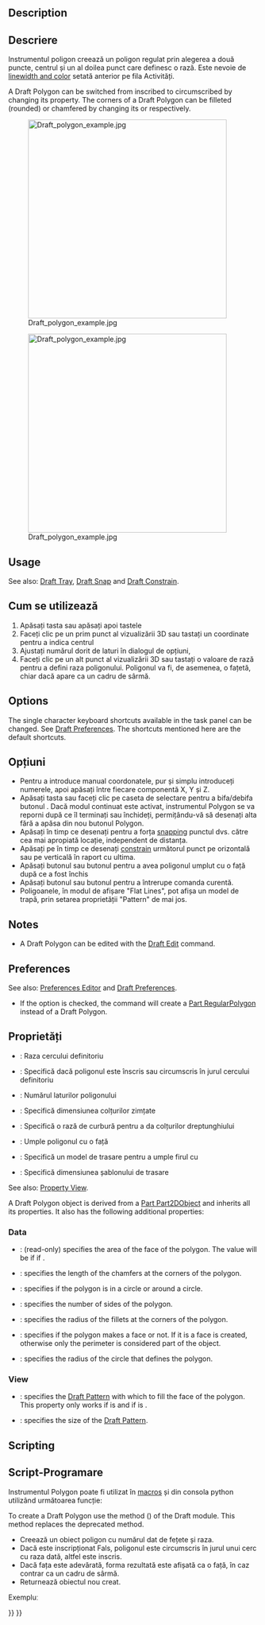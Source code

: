 <languages/>

{{Docnav
|[[Draft_Rectangle|Rectangle]]
|[[Draft_BSpline|BSpline]]
|[[Draft_Workbench|Draft]]
|IconL=Draft_Rectangle.svg
|IconR=Draft_BSpline.svg
|IconC=Workbench_Draft.svg
}}

<div class="mw-translate-fuzzy">
{{GuiCommand/ro
|Name=Draft Polygon
|Name/ro=Draft Polygon
|MenuLocation=Draft → Polygon
|Workbenches=[[Draft_Workbench/ro|Draft]], [[Arch_Workbench/ro|Arch]]
|Shortcut={{KEY|P}} {{KEY|G}}
|Version=0.7
}}
</div>

==Description== 

<div class="mw-translate-fuzzy">
== Descriere ==
Instrumentul poligon creează un poligon regulat prin alegerea a două puncte, centrul și un al doilea punct care definesc o rază. Este nevoie de  [[Draft Linestyle/ro|linewidth and color]]  setată anterior pe fila Activități.
</div>

A Draft Polygon can be switched from inscribed to circumscribed by changing its {{PropertyData|Draw Mode}} property. The corners of a Draft Polygon can be filleted (rounded) or chamfered by changing its {{PropertyData|Fillet Radius}} or {{PropertyData|Chamfer Size}} respectively.

[[Image:Draft_polygon_example.jpg|400px]]
<div class="mw-translate-fuzzy">
[[Image:Draft_polygon_example.jpg|400px]]
</div>

==Usage== 

See also: [[Draft_Tray|Draft Tray]], [[Draft_Snap|Draft Snap]] and [[Draft_Constrain|Draft Constrain]].

<div class="mw-translate-fuzzy">
== Cum se utilizează ==
# Apăsați tasta {{KEY|[[Image: Draft_Polygon.svg | 16px]] [[Draft Polygon/ro|Proiect Polygon]]}} sau apăsați {{KEY|P}} apoi tastele {{KEY|G}} 
# Faceți clic pe un prim punct al vizualizării 3D sau tastați un coordinate pentru a indica centrul
# Ajustați numărul dorit de laturi în dialogul de opțiuni,
# Faceți clic pe un alt punct al vizualizării 3D sau tastați o valoare de rază pentru a defini raza poligonului. Poligonul va fi, de asemenea, o fațetă, chiar dacă apare ca un cadru de sârmă.
</div>

==Options==

The single character keyboard shortcuts available in the task panel can be changed. See [[Draft_Preferences|Draft Preferences]]. The shortcuts mentioned here are the default shortcuts.

<div class="mw-translate-fuzzy">
== Opțiuni ==
* Pentru a introduce manual coordonatele, pur și simplu introduceți numerele, apoi apăsați {{KEY|ENTER}} între fiecare componentă X, Y și Z.
* Apăsați tasta {{KEY|T}} sau faceți clic pe caseta de selectare pentru a bifa/debifa butonul {{KEY|'''Continue'''}}. Dacă modul continuat este activat, instrumentul Polygon se va reporni după ce îl terminați sau închideți, permițându-vă să desenați alta fără a apăsa din nou butonul Polygon.
* Apăsați {{KEY|CTRL}} în timp ce desenați pentru a forța [[Draft_Snap/ro|snapping]] punctul dvs. către cea mai apropiată locație, independent de distanța.
* Apăsați pe {{KEY|SHIFT}} în timp ce desenați [[Draft_Constrain/ro|constrain]] următorul punct pe orizontală sau pe verticală în raport cu ultima.
* Apăsați butonul {{KEY|I}} sau butonul {{KEY|'' 'Completat' '}} pentru a avea poligonul umplut cu o față după ce a fost închis
* Apăsați butonul {{KEY|ESC}} sau butonul {{KEY|'' 'Anulare' ''}} pentru a întrerupe comanda curentă.
* Poligoanele, în modul de afișare "Flat Lines", pot afișa un model de trapă, prin setarea proprietății "Pattern" de mai jos.
</div>

==Notes==

* A Draft Polygon can be edited with the [[Draft_Edit|Draft Edit]] command.

==Preferences==

See also: [[Preferences_Editor|Preferences Editor]] and [[Draft_Preferences|Draft Preferences]].

* If the {{MenuCommand|Edit → Preferences → Draft → General → Create Part primitives if possible}} option is checked, the command will create a [[Part_RegularPolygon|Part RegularPolygon]] instead of a Draft Polygon.

<span id="Properties"></span>
<div class="mw-translate-fuzzy">
== Proprietăți ==
* {{PropertyData/ro|Radius}}: Raza cercului definitoriu
* {{PropertyData/ro|Draw Mode}}: Specifică dacă poligonul este înscris sau circumscris în jurul cercului definitoriu
* {{PropertyData/ro|Faces Number}}: Numărul laturilor poligonului
* {{PropertyData/ro|Chamfer Size}}: Specifică dimensiunea colțurilor zimțate
* {{PropertyData/ro|Fillet Radius}}: Specifică o rază de curbură pentru a da colțurilor dreptunghiului
* {{PropertyData/ro|Make Face}}: Umple poligonul cu o față
* {{PropertyView/ro|Pattern}}: Specifică un model de trasare pentru a umple firul cu
* {{PropertyView/ro|Dimensiune model}}: Specifică dimensiunea șablonului de trasare
</div>

See also: [[Property_View|Property View]].

A Draft Polygon object is derived from a [[Part_Part2DObject|Part Part2DObject]] and inherits all its properties. It also has the following additional properties:

===Data===

{{TitleProperty|Draft}}

* {{PropertyData|Area|Area}}: (read-only) specifies the area of the face of the polygon. The value will be {{value|0.0}} if {{PropertyData|Make Face}} if {{FALSE}}.
* {{PropertyData|Chamfer Size|Length}}: specifies the length of the chamfers at the corners of the polygon.
* {{PropertyData|Draw Mode|Enumeration}}: specifies if the polygon is {{value|inscribed}} in a circle or {{value|circumscribed}} around a circle.
* {{PropertyData|Faces Number|Integer}}: specifies the number of sides of the polygon.
* {{PropertyData|Fillet Radius|Length}}: specifies the radius of the fillets at the corners of the polygon.
* {{PropertyData|Make Face|Bool}}: specifies if the polygon makes a face or not. If it is {{TRUE}} a face is created, otherwise only the perimeter is considered part of the object.
* {{PropertyData|Radius|Length}}: specifies the radius of the circle that defines the polygon.

===View===

{{TitleProperty|Draft}}

* {{PropertyView|Pattern|Enumeration}}: specifies the [[Draft_Pattern|Draft Pattern]] with which to fill the face of the polygon. This property only works if {{PropertyData|Make Face}} is {{TRUE}} and if {{PropertyView|Display Mode}} is {{value|Flat Lines}}.
* {{PropertyView|Pattern Size|Float}}: specifies the size of the [[Draft_Pattern|Draft Pattern]].

==Scripting==

<div class="mw-translate-fuzzy">
== Script-Programare ==
Instrumentul Polygon poate fi utilizat în [[macros/ro|macros]] și din consola python utilizând următoarea funcție:
</div>

To create a Draft Polygon use the {{incode|make_polygon}} method ({{Version|0.19}}) of the Draft module. This method replaces the deprecated {{incode|makePolygon}} method.

{{Code|code=
polygon = make_polygon(nfaces, radius=1, inscribed=True, placement=None, face=None, support=None)
}}
<div class="mw-translate-fuzzy">
* Creează un obiect poligon cu numărul dat de fețete și raza.
* Dacă este inscripționat Fals, poligonul este circumscris în jurul unui cerc cu raza dată, altfel este inscris.
* Dacă fața este adevărată, forma rezultată este afișată ca o față, în caz contrar ca un cadru de sârmă.
* Returnează obiectul nou creat.
</div>

Exempluː
{{Code|code=
import FreeCAD as App
import Draft

doc = App.newDocument()

polygon1 = Draft.make_polygon(4, radius=500)
polygon2 = Draft.make_polygon(5, radius=750)

zaxis = App.Vector(0, 0, 1)
p3 = App.Vector(1000, 1000, 0)
place3 = App.Placement(p3, App.Rotation(zaxis, 90))

Polygon3 = Draft.make_polygon(6, radius=1450, placement=place3)

doc.recompute()
}}


{{Docnav
|[[Draft_Rectangle|Rectangle]]
|[[Draft_BSpline|BSpline]]
|[[Draft_Workbench|Draft]]
|IconL=Draft_Rectangle.svg
|IconR=Draft_BSpline.svg
|IconC=Workbench_Draft.svg
}}

{{Draft Tools navi{{#translation:}}}}
{{Userdocnavi{{#translation:}}}}
